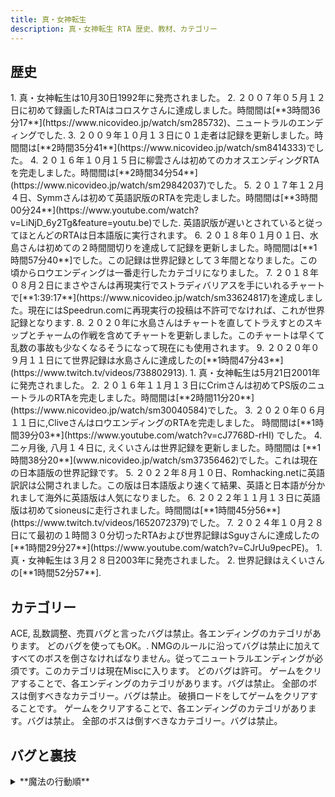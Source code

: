 ```yaml
---
title: 真・女神転生
description: 真・女神転生 RTA 歴史、教材、カテゴリー
---
```



<DocsHero 
    content="真・女神転生は真・女神転生シリーズの第一ゲームです。"
    srcUrl={cover}
    alt="Shin Megami Tensei Cover"
/>

<LinkCard title="ランキング" href="https://www.speedrun.com/ja-JP/smt1" description="投稿されたRTA動画を観るようにSpeedrun.comへ"/>

## 歴史

<Tabs>
    <TabItem label="SFC版">
        <Steps>
            1. 真・女神転生は10月30日1992年に発売されました。
            2. ２００７年０５月１２日に初めて録画したRTAはコロスケさんに達成しました。時間間は[**3時間36分17**](https://www.nicovideo.jp/watch/sm285732)、ニュートラルのエンディングでした. 
            3. ２００９年１０月１３日に０１走者は記録を更新しました。時間間は[**2時間35分41**](https://www.nicovideo.jp/watch/sm8414333)でした。
            4. ２０１６年１０月１５日に柳雲さんは初めてのカオスエンディングRTAを完走しました。時間間は[**2時間34分54**](https://www.nicovideo.jp/watch/sm29842037)でした。
            5. ２０１７年１２月４日、Symmさんは初めて英語訳版のRTAを完走しました。時間間は[**3時間00分24**](https://www.youtube.com/watch?v=LiNjD_6y2Tg&feature=youtu.be)でした. 英語訳版が遅いとされていると従ってほとんどのRTAは日本語版に実行されます。
            6. ２０１８年０１月０１日、水島さんは初めての２時間間切りを達成して記録を更新しました。時間間は[**1時間57分40**]でした。この記録は世界記録として３年間となりました。この頃からロウエンディングは一番走行したカテゴリになりました。
            7. ２０１８年０８月２日にまさやさんは再現実行でストラディバリアスを手にいれるチャートで[**1:39:17**](https://www.nicovideo.jp/watch/sm33624817)を達成しました。現在にはSpeedrun.comに再現実行の投稿は不許可でなければ、これが世界記録となります.
            8. ２０２０年に水島さんはチャートを直してトラえすとのスキップとチャームの作戦を含めてチャートを更新しました。このチャートは早くて乱数の事故も少なくなるそうになって現在にも使用されます。
            9. ２０２０年０９月１１日にて世界記録は水島さんに達成したの[**1時間47分43**](https://www.twitch.tv/videos/738802913).
        </Steps>
    </TabItem>
    <TabItem label="PS版">
        <Steps>
        1. 真・女神転生は5月21日2001年に発売されました。
        2. ２０１６年１１月１３日にCrimさんは初めてPS版のニュートラルのRTAを完走しました。時間間は[**2時間11分20**](https://www.nicovideo.jp/watch/sm30040584)でした。
        3. ２０２０年０６月１１日に,CliveさんはロウエンディングのRTAを完走しました。 時間間は[**1時間39分03**](https://www.youtube.com/watch?v=cJ7768D-rHI) でした。
        4. 二ヶ月後, 八月１４日に, えくいさんは世界記録を更新しました。時間間は [**1時間38分20**](www.nicovideo.jp/watch/sm37356462)でした。これは現在の日本語版の世界記録です。
        5. ２０２２年８月１０日、Romhacking.netに英語訳訳は公開されました。この版は日本語版より速くて結果、英語と日本語が分かれまして海外に英語版は人気になりました。
        6. ２０２２年１１月１３日に英語版は初めてsioneusに走行されました。時間間は[**1時間45分56**](https://www.twitch.tv/videos/1652072379)でした。
        7. ２０２４年１０月２８日にて最初の１時間３０分切ったRTAおよび世界記録はSguyさんに達成したの[**1時間29分27**](https://www.youtube.com/watch?v=CJrUu9pecPE)。
        </Steps>
    </TabItem>
    <TabItem label="GBA版">
        <Steps>
        1. 真・女神転生は３月２８日2003年に発売されました。
        2. 世界記録はえくいさんの[**1時間52分57**].
        </Steps>
    </TabItem>
</Tabs>


## カテゴリー

<Tabs>
    <TabItem label="SFC版">
        <CardGrid>
            <Card title="NMG">ACE, 乱数調整、売買バグと言ったバグは禁止。各エンディングのカテゴリがあります。</Card>
            <Card title="Any%">どのバグを使ってもOK。.</Card>
            <Card title="全ボス">NMGのルールに沿ってバグは禁止に加えてすべてのボスを倒さなければなりません。従ってニュートラルエンディングが必須です。このカテゴリは現在Miscに入ります。</Card>
        </CardGrid>
    </TabItem>
    <TabItem label="PS版">
        <CardGrid>
            <Card title="Any%">どのバグは許可。</Card>
            <Card title="バグなし">ゲームをクリアすることで、各エンディングのカテゴリがあります。バグは禁止。</Card>
            <Card title="全ボス">全部のボスは倒すべきなカテゴリー。バグは禁止。</Card>
        </CardGrid>
    </TabItem>
    <TabItem label="GBA版">
        <CardGrid>
            <Card title="破損ロード">破損ロードをしてゲームをクリアすることです。</Card>
            <Card title="バグなし">ゲームをクリアすることで、各エンディングのカテゴリがあります。バグは禁止。</Card>
            <Card title="全ボス">全部のボスは倒すべきなカテゴリー。バグは禁止。</Card>
        </CardGrid>
    </TabItem>
</Tabs>

## バグと裏技

<Tabs>
    <TabItem label="SFC版">
        <details>
        <summary>**魔法の行動順**</summary>

        SFC版真・女神転生では速さに関わらず、魔法が物理攻撃に先手を取れる事が知られている。まさやさんの詳しく説明は[こちら](https://smtlab.web.fc2.com/system.html#magic)。
        </details>

        <details>
        <summary>**トラエストでショートカット**</summary>

        銀座大地下道から池袋方面へ向かい雑司が谷口から外に出たら、再度、銀座大地下道へ入り「トラエスト」を使用する。
        すると、出入り口の北へ出るのでそこから東→北と進むと、カオスヒーローに捕まらないで先へ進める。
        ちなみに裁判イベントは、大洪水前ならいつでも行える。 

        *@atwikiから書き写されました。*
        </details>

        <details>
        <summary>**アイテム売買バグ**</summary>

        どの店でもいいので「かう」を選択して、【Ａ】ボタンを押して決定し、そのまま【Ａ】ボタンを押した状態で商品を表示する。
        その状態で【Ｂ】ボタンを押してキャンセルすると、その店では売っていないアイテムを売ってくれる。
        なお、「うる」を選択して同様のことを行うと、持っていないはずの「アタックナイフ」を売ることができる。

        *@atwikiから書き写されました。詳しくは[こちら](https://w.atwiki.jp/shinmegamitensei1/pages/450.html)。*
        </details>
    </TabItem>
    <TabItem label="PS版">
        <details>
        <summary>**装備バグ**</summary>
        装備を変更する際、方向キーの上（または下）と【○】ボタンを同時間に押すと、タイミングによっては上（または下）の装備品を装備できる。

        ※注意点：装備できるアイテムがない場合など、フリーズする可能性がある。

        （例）

        「ガン」を選択した状態で、【上】と【○】ボタンを同時間に押すと、「ガン」に「剣」を装備できる。
        「ガン」を選択した状態で、【下】と【○】ボタンを同時間に押すと、「ガン」に「ヘルメット」を装備できる。

        *@atwikiから書き写されました*

        「無視」の相性の弾をブーツに装備すると攻撃は不効果になってダメージを受けられないようになります。それにしても呪殺の魔法は有効です。
        </details>

        <details>
        <summary>**アイテム売買バグ**</summary>
        武器や防具を買う際、数量を「01」か「10」にして方向キーの下と【○】ボタンを同時間に押し、数量が「00」（TOTAL「0」魔貨）の状態で買い、「すぐに装備しますか？」に「YES」を選択する。
        買う際に値段を告げられるが、TOTAL「0」魔貨となっているため、タダで買える。
        ただし、所持しているアイテムの場合は購入できない。

        *@atwikiから書き写されました*
        </details>
    </TabItem>
</Tabs>

## チャート
- [SFC版　any％](https://smtlab.web.fc2.com/rta.html#any%) - まさやさん
- [SFC版 No Major Glitches ロウエンディング](https://smtlab.web.fc2.com/rta.html#law) - まさやさん
- [SFC版  ヒノカグツチチャート LAW END](https://mizusima40.seesaa.net/category/24028055-1.html) - 水島さん
- [SFC版 チャームチャート 全ENDルート分岐](https://mizusima40.seesaa.net/article/477627838.html) - 水島さん

- [PS版 Glitchless/バグなし ロウエンディング](http://cliverta.web.fc2.com/chart/shin1-PS-L.html) - Clive

## 他の素材
- [SFC @ウィキ](https://w.atwiki.jp/shinmegamitensei1/pages/290.html)
- [真・女神転生1 解析ノート](https://smt1-note.vercel.app/docs)
- [合体ツール](https://ore-game.com/dds1/verify/unite-rule-2/)
- [まさやさんの研究所](https://smtlab.web.fc2.com/index.html)
- [PS1 @ウィキ](https://w.atwiki.jp/shinmegamitensei1/pages/494.html)
- [GBA @ウィキ](https://w.atwiki.jp/shinmegamitensei1/pages/282.html)

## TASの動画
- [真・女神転生 SFC版 7:20](https://www.youtube.com/watch?v=PKyXJkBsJaw&feature=youtu.be)
